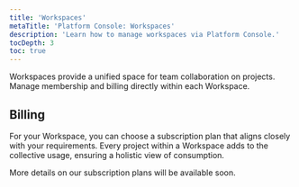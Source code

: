 ```yaml
---
title: 'Workspaces'
metaTitle: 'Platform Console: Workspaces'
description: 'Learn how to manage workspaces via Platform Console.'
tocDepth: 3
toc: true
---
```


<TopBlock title={frontMatter.title}>

Workspaces provide a unified space for team collaboration on projects. Manage membership and billing directly within each Workspace.

</TopBlock>

## Billing

For your Workspace, you can choose a subscription plan that aligns closely with your requirements. Every project within a Workspace adds to the collective usage, ensuring a holistic view of consumption.

More details on our subscription plans will be available soon.

